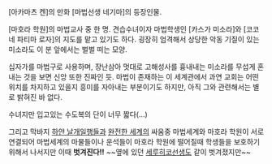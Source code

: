 [아카마츠 켄]의 만화 [마법선생 네기마]의 등장인물.

[마호라 학원]의 마법교사 중 한 명. 견습수녀이자 마법학생인 [카스가 미소라]와 [코코네 파티마 로자]의 지도를 맡고 있기도 하다. 굉장히 엄격해서 상당한 악동 기질이 있는 미소라도 이 분 앞에서는 벌벌 떠는 모양. 

십자가를 마법구로 사용하며, 장난삼아 멋대로 고해성사를 흉내내는 미소라를 무섭게 혼내는 것을 보면 신앙 또한 진짜인 듯. 마법이 존재하는 이 세계관에서 과연 교회는 어떤 위치를 차지하고 있을지 흥미를 자아내는 부분이기도 하지만, 아직 그와 관련해서는 별로 밝혀진 바 없다.

수녀지만 입고있는 수도복의 단이 너무 짧다(...)

그리고 막바지 [[하얀 날개]]일행들과 [[완전한 세계]]의 싸움중 마법세계와 마호라 학원이 서로 연결되어 마법세계의 마물들이나 운석들이 마호라 학원에 떨어질때 학생들을 보호하기 위해서 나서지만 이때 '''벗겨진다!!''' ~~옆에 있던 [[세루히코]]선생도 같이 벗겨졌지만~~
